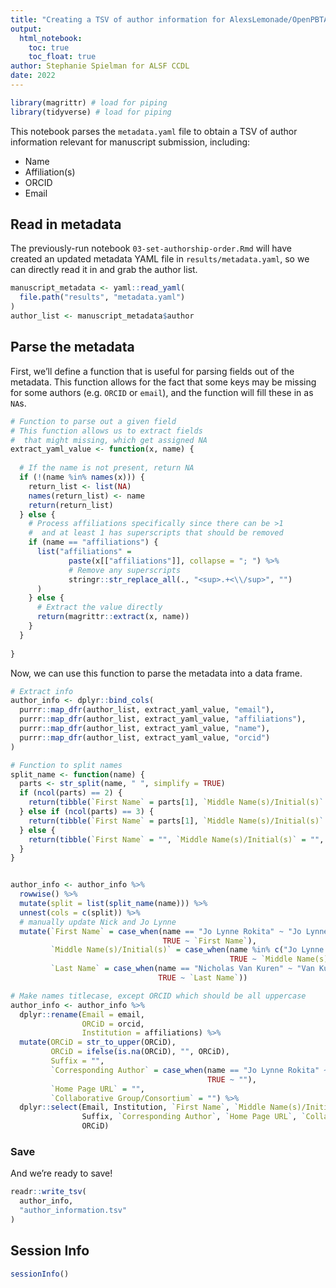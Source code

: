 ```yaml
---
title: "Creating a TSV of author information for AlexsLemonade/OpenPBTA-manuscript"
output: 
  html_notebook:
    toc: true
    toc_float: true
author: Stephanie Spielman for ALSF CCDL
date: 2022
---
```


```r
library(magrittr) # load for piping
library(tidyverse) # load for piping
```


This notebook parses the `metadata.yaml` file to obtain a TSV of author information relevant for manuscript submission, including:

- Name
- Affiliation(s)
- ORCID
- Email 


## Read in metadata 

The previously-run notebook `03-set-authorship-order.Rmd` will have created an updated metadata YAML file in `results/metadata.yaml`, so we can directly read it in and grab the author list.


```r
manuscript_metadata <- yaml::read_yaml(
  file.path("results", "metadata.yaml")
)
author_list <- manuscript_metadata$author
```

## Parse the metadata

First, we'll define a function that is useful for parsing fields out of the metadata. 
This function allows for the fact that some keys may be missing for some authors (e.g. `ORCID` or `email`), and the function will fill these in as `NA`s.

```r
# Function to parse out a given field
# This function allows us to extract fields
#  that might missing, which get assigned NA
extract_yaml_value <- function(x, name) {
  
  # If the name is not present, return NA
  if (!(name %in% names(x))) {
    return_list <- list(NA)
    names(return_list) <- name
    return(return_list)
  } else {
    # Process affiliations specifically since there can be >1
    #  and at least 1 has superscripts that should be removed
    if (name == "affiliations") {
      list("affiliations" =
             paste(x[["affiliations"]], collapse = "; ") %>%
             # Remove any superscripts
             stringr::str_replace_all(., "<sup>.+<\\/sup>", "")
      )
    } else {
      # Extract the value directly
      return(magrittr::extract(x, name))
    }
  }
  
}
```


Now, we can use this function to parse the metadata into a data frame.


```r

# Extract info
author_info <- dplyr::bind_cols(
  purrr::map_dfr(author_list, extract_yaml_value, "email"),
  purrr::map_dfr(author_list, extract_yaml_value, "affiliations"),
  purrr::map_dfr(author_list, extract_yaml_value, "name"),
  purrr::map_dfr(author_list, extract_yaml_value, "orcid")
)

# Function to split names
split_name <- function(name) {
  parts <- str_split(name, " ", simplify = TRUE)
  if (ncol(parts) == 2) {
    return(tibble(`First Name` = parts[1], `Middle Name(s)/Initial(s)` = "", `Last Name` = parts[2]))
  } else if (ncol(parts) == 3) {
    return(tibble(`First Name` = parts[1], `Middle Name(s)/Initial(s)` = paste0(substr(parts[2], 1, 1), "."), `Last Name` = parts[3]))
  } else {
    return(tibble(`First Name` = "", `Middle Name(s)/Initial(s)` = "", Last = ""))  # In case of unexpected format
  }
}


author_info <- author_info %>%
  rowwise() %>%
  mutate(split = list(split_name(name))) %>%
  unnest(cols = c(split)) %>%
  # manually update Nick and Jo Lynne
  mutate(`First Name` = case_when(name == "Jo Lynne Rokita" ~ "Jo Lynne",
                                  TRUE ~ `First Name`),
         `Middle Name(s)/Initial(s)` = case_when(name %in% c("Jo Lynne Rokita", "Nicholas Van Kuren") ~ "",
                                                 TRUE ~ `Middle Name(s)/Initial(s)`),
         `Last Name` = case_when(name == "Nicholas Van Kuren" ~ "Van Kuren",
                                 TRUE ~ `Last Name`))

# Make names titlecase, except ORCID which should be all uppercase 
author_info <- author_info %>%
  dplyr::rename(Email = email,
                ORCiD = orcid,
                Institution = affiliations) %>%
  mutate(ORCiD = str_to_upper(ORCiD),
         ORCiD = ifelse(is.na(ORCiD), "", ORCiD),
         Suffix = "",
         `Corresponding Author` = case_when(name == "Jo Lynne Rokita" ~ "X",
                                            TRUE ~ ""),
         `Home Page URL` = "",
         `Collaborative Group/Consortium` = "") %>%
  dplyr::select(Email, Institution, `First Name`, `Middle Name(s)/Initial(s)`, `Last Name`,
                Suffix, `Corresponding Author`, `Home Page URL`, `Collaborative Group/Consortium`,
                ORCiD)
```

### Save

And we're ready to save!

```r
readr::write_tsv(
  author_info,
  "author_information.tsv"
)
```

## Session Info

```r
sessionInfo()
```

